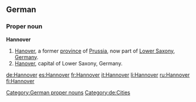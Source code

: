 ==German==

===Proper noun===
'''Hannover'''

# [[Hanover]], a former [[province]] of [[Prussia]], now part of [[Lower Saxony]], [[Germany]].
# [[Hanover]], capital of Lower Saxony, Germany.

[[Category:German proper nouns]]
[[Category:de:Cities]]

[[de:Hannover]]
[[es:Hannover]]
[[fr:Hannover]]
[[it:Hannover]]
[[li:Hannover]]
[[ru:Hannover]]
[[fi:Hannover]]